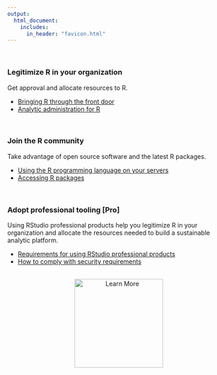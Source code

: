 ```yaml
---
output: 
  html_document:
    includes:
      in_header: "favicon.html"
---
```


<br>

### Legitimize R in your organization

Get approval and allocate resources to R.

* [Bringing R through the front door]()
* [Analytic administration for R]()

<br>

### Join the R community

Take advantage of open source software and the latest R packages.

* [Using the R programming language on your servers]()
* [Accessing R packages]()

<br>

### Adopt professional tooling [Pro]

Using RStudio professional products help you legitimize R in your organization and allocate the resources needed to build a sustainable analytic platform. 

* [Requirements for using RStudio professional products]()
* [How to comply with security requirements]()

<br>
<center>
<a href="https://www.rstudio.com/">
<img src="img/contact-sales.png" alt="Learn More" style="width:200px;">
</a>
</center>
<br>
